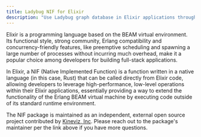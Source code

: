 ```yaml
---
title: Ladybug NIF for Elixir
description: "Use Ladybug graph database in Elixir applications through Native Implemented Functions (NIF)"
---
```



Elixir is a programming language based on the BEAM virtual environment.
Its functional style, strong community, Erlang compatibility and concurrency-friendly
features, like preemptive scheduling and spawning a large number of processes without incurring much overhead,
make it a popular choice among developers for building full-stack applications.

<LinkCard
  title="Ladybug NIF for Elixir"
  description="The NIF package is maintained as an independent, external open source project."
  href="https://hex.pm/packages/lbug_nif"
/>

In Elixir, a NIF (Native Implemented Function) is a function written in a native language (in this case, Rust)
that can be called directly from Elixir code, allowing developers to leverage high-performance, low-level
operations within their Elixir applications, essentially providing a way to extend the functionality of the
Erlang BEAM virtual machine by executing code outside of its standard runtime environment.

The NIF package is maintained as an independent, external open source project contributed by [Kineviz, Inc](https://www.kineviz.com/).
Please reach out to the package's maintainer per the link above if you have more questions.
